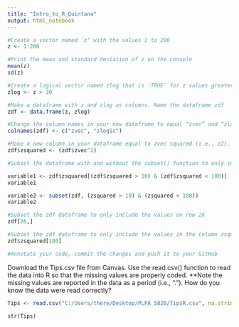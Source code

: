 ```yaml
---
title: "Intro_to_R_Quintana"
output: html_notebook
---
```


```r
#Create a vector named 'z' with the values 1 to 200
z <- 1:200

#Print the mean and standard deviation of z on the console
mean(z)
sd(z)

#Create a logical vector named zlog that is 'TRUE' for z values greater than 30 and 'FALSE' otherwise.
zlog <- z > 30 

#Make a dataframe with z and zlog as columns. Name the dataframe zdf
zdf <- data.frame(z, zlog)

#Change the column names in your new dataframe to equal “zvec” and “zlogic”
colnames(zdf) <- c("zvec", "zlogic")

#Make a new column in your dataframe equal to zvec squared (i.e., z2). Call the new column zsquared. 
zdf$zsquared <- (zdf$zvec^2)

#Subset the dataframe with and without the subset() function to only include values of zsquared greater than 10 and less than 100 

variable1 <- zdf$zsquared[(zdf$zsquared > 10) & (zdf$zsquared < 100)]
variable1

variable2 <- subset(zdf, (zsquared > 10) & (zsquared < 100))
variable2

#Subset the zdf dataframe to only include the values on row 26
zdf[26,]

#Subset the zdf dataframe to only include the values in the column zsquared in the 180th row.
zdf$zsquared[180]

#Annotate your code, commit the changes and push it to your GitHub

```


Download the Tips.csv file from Canvas. Use the read.csv() function to read the data into R so that the missing values are properly coded. **Note the missing values are reported in the data as a period (i.e., “.”). How do you know the data were read correctly? 
```r
Tips <- read.csv("C:/Users/there/Desktop/PLPA 5820/TipsR.csv", na.strings = ".")

str(Tips)
```



